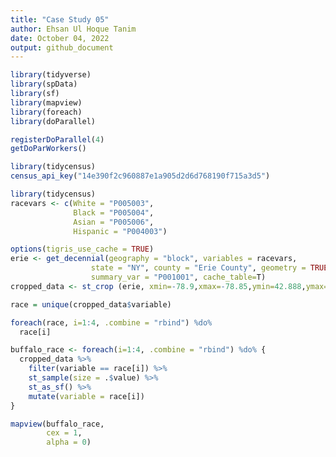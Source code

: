 ```yaml
---
title: "Case Study 05"
author: Ehsan Ul Hoque Tanim
date: October 04, 2022
output: github_document
---
```

```r
library(tidyverse)
library(spData)
library(sf)
library(mapview)
library(foreach)
library(doParallel)

registerDoParallel(4)
getDoParWorkers()

library(tidycensus)
census_api_key("14e390f2c960887e1a905d2d6d768190f715a3d5")

library(tidycensus)
racevars <- c(White = "P005003", 
              Black = "P005004", 
              Asian = "P005006", 
              Hispanic = "P004003")

options(tigris_use_cache = TRUE)
erie <- get_decennial(geography = "block", variables = racevars, 
                  state = "NY", county = "Erie County", geometry = TRUE,
                  summary_var = "P001001", cache_table=T) 
cropped_data <- st_crop (erie, xmin=-78.9,xmax=-78.85,ymin=42.888,ymax=42.92)                  

race = unique(cropped_data$variable)

foreach(race, i=1:4, .combine = "rbind") %do%
  race[i]

buffalo_race <- foreach(i=1:4, .combine = "rbind") %do% {
  cropped_data %>% 
    filter(variable == race[i]) %>% 
    st_sample(size = .$value) %>% 
    st_as_sf() %>% 
    mutate(variable = race[i])
}

mapview(buffalo_race, 
        cex = 1, 
        alpha = 0)  
```  
  